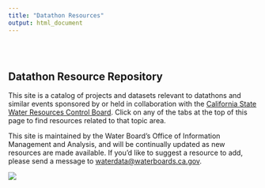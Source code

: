 ```yaml
---
title: "Datathon Resources"
output: html_document
---
```


<style type="text/css">
.title {
  display: none;
}

#getting-started img {
  margin-right: 10px;
}

</style>

<div class="row" style="padding-top: 30px;">
<div class="col-sm-6">

# **Datathon Resource Repository**

<!--- ### *Resource Repository* {style="padding-top: 0px;"} --->
This site is a catalog of projects and datasets relevant to datathons and similar events sponsored by or held in collaboration with the [California State Water Resources Control Board](https://www.waterboards.ca.gov/). Click on any of the tabs at the top of this page to find resources related to that topic area.

This site is maintained by the Water Board's Office of Information Management and Analysis, and will be continually updated as new resources are made available. If you'd like to suggest a resource to add, please send a message to <waterdata@waterboards.ca.gov>.

</div>
<div class="col-sm-6">

![](images/Data_Bear.png)
